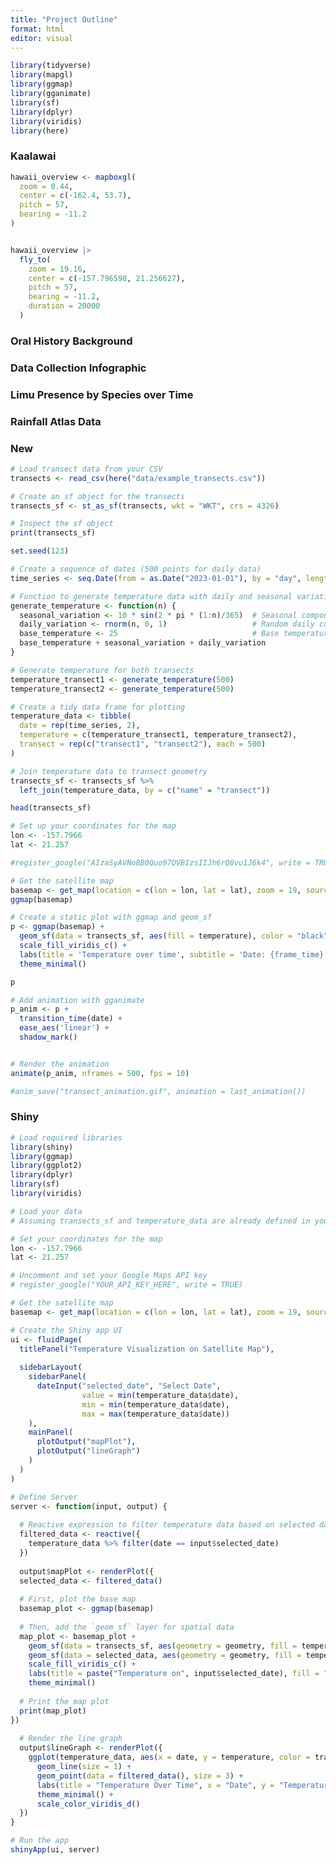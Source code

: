 ```yaml
---
title: "Project Outline"
format: html
editor: visual
---
```


```r
library(tidyverse)
library(mapgl)
library(ggmap)
library(gganimate)
library(sf)
library(dplyr)
library(viridis)
library(here)

```

### Kaalawai

```r

hawaii_overview <- mapboxgl(
  zoom = 0.44,
  center = c(-162.4, 53.7),
  pitch = 57,
  bearing = -11.2
)


hawaii_overview |>
  fly_to(
    zoom = 19.16,
    center = c(-157.796598, 21.256627),
    pitch = 57,
    bearing = -11.2,
    duration = 20000
  )

```

### Oral History Background

### Data Collection Infographic

### Limu Presence by Species over Time

### Rainfall Atlas Data

### New

```r
# Load transect data from your CSV
transects <- read_csv(here("data/example_transects.csv"))

# Create an sf object for the transects
transects_sf <- st_as_sf(transects, wkt = "WKT", crs = 4326)

# Inspect the sf object
print(transects_sf)

```

```r
set.seed(123)

# Create a sequence of dates (500 points for daily data)
time_series <- seq.Date(from = as.Date("2023-01-01"), by = "day", length.out = 500)

# Function to generate temperature data with daily and seasonal variation
generate_temperature <- function(n) {
  seasonal_variation <- 10 * sin(2 * pi * (1:n)/365)  # Seasonal component
  daily_variation <- rnorm(n, 0, 1)                   # Random daily component
  base_temperature <- 25                              # Base temperature (°C)
  base_temperature + seasonal_variation + daily_variation
}

# Generate temperature for both transects
temperature_transect1 <- generate_temperature(500)
temperature_transect2 <- generate_temperature(500)

# Create a tidy data frame for plotting
temperature_data <- tibble(
  date = rep(time_series, 2),
  temperature = c(temperature_transect1, temperature_transect2),
  transect = rep(c("transect1", "transect2"), each = 500)
)

# Join temperature data to transect geometry
transects_sf <- transects_sf %>%
  left_join(temperature_data, by = c("name" = "transect"))

```

```r
head(transects_sf)
```

```r
# Set up your coordinates for the map
lon <- -157.7966
lat <- 21.257

#register_google("AIzaSyAVNo8B0Quo97QVBIzsIIJh6rQ0vu1J6k4", write = TRUE)

# Get the satellite map
basemap <- get_map(location = c(lon = lon, lat = lat), zoom = 19, source = "google", maptype = "satellite")
ggmap(basemap)

```

```r
# Create a static plot with ggmap and geom_sf
p <- ggmap(basemap) +
  geom_sf(data = transects_sf, aes(fill = temperature), color = "black", alpha = 0.5) +
  scale_fill_viridis_c() +
  labs(title = 'Temperature over time', subtitle = 'Date: {frame_time}', fill = "Temperature (°C)") +
  theme_minimal()

p

```

```r
# Add animation with gganimate
p_anim <- p +
  transition_time(date) +
  ease_aes('linear') +
  shadow_mark()



```

```r
# Render the animation
animate(p_anim, nframes = 500, fps = 10)
```

```r
#anim_save("transect_animation.gif", animation = last_animation())
```

### Shiny

```r
# Load required libraries
library(shiny)
library(ggmap)
library(ggplot2)
library(dplyr)
library(sf)
library(viridis)

# Load your data
# Assuming transects_sf and temperature_data are already defined in your environment

# Set your coordinates for the map
lon <- -157.7966
lat <- 21.257

# Uncomment and set your Google Maps API key
# register_google("YOUR_API_KEY_HERE", write = TRUE)

# Get the satellite map
basemap <- get_map(location = c(lon = lon, lat = lat), zoom = 19, source = "google", maptype = "satellite")

# Create the Shiny app UI
ui <- fluidPage(
  titlePanel("Temperature Visualization on Satellite Map"),
  
  sidebarLayout(
    sidebarPanel(
      dateInput("selected_date", "Select Date", 
                value = min(temperature_data$date), 
                min = min(temperature_data$date), 
                max = max(temperature_data$date))
    ),
    mainPanel(
      plotOutput("mapPlot"),
      plotOutput("lineGraph")
    )
  )
)

# Define Server
server <- function(input, output) {
  
  # Reactive expression to filter temperature data based on selected date
  filtered_data <- reactive({
    temperature_data %>% filter(date == input$selected_date)
  })
  
  output$mapPlot <- renderPlot({
  selected_data <- filtered_data()
  
  # First, plot the base map
  basemap_plot <- ggmap(basemap)
  
  # Then, add the `geom_sf` layer for spatial data
  map_plot <- basemap_plot + 
    geom_sf(data = transects_sf, aes(geometry = geometry, fill = temperature), color = "black", alpha = 0.5) +
    geom_sf(data = selected_data, aes(geometry = geometry, fill = temperature), color = "red", size = 2) +
    scale_fill_viridis_c() +
    labs(title = paste("Temperature on", input$selected_date), fill = "Temperature (°C)") +
    theme_minimal()
  
  # Print the map plot
  print(map_plot)
}) 
  
  # Render the line graph
  output$lineGraph <- renderPlot({
    ggplot(temperature_data, aes(x = date, y = temperature, color = transect)) +
      geom_line(size = 1) +
      geom_point(data = filtered_data(), size = 3) +
      labs(title = "Temperature Over Time", x = "Date", y = "Temperature (°C)", color = "Transect") +
      theme_minimal() +
      scale_color_viridis_d()
  })
}

# Run the app
shinyApp(ui, server)


```
